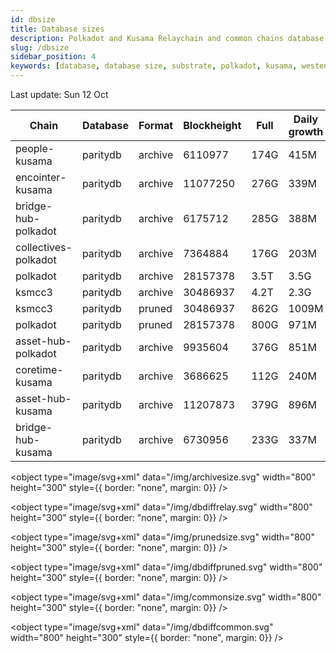 ```yaml
---
id: dbsize
title: Database sizes
description: Polkadot and Kusama Relaychain and common chains database sizes
slug: /dbsize
sidebar_position: 4
keywords: [database, database size, substrate, polkadot, kusama, westend]
---
```



Last update: Sun 12 Oct

| Chain    | Database   | Format | Blockheight | Full         | Daily growth |
| ------------------------| ----------- | -------- | ------- | ---------- | ----- | 
| people-kusama | paritydb | archive | 6110977 | 174G | 415M |
| encointer-kusama | paritydb | archive | 11077250 | 276G | 339M |
| bridge-hub-polkadot | paritydb | archive | 6175712 | 285G | 388M |
| collectives-polkadot | paritydb | archive | 7364884 | 176G | 203M |
| polkadot | paritydb | archive | 28157378 | 3.5T | 3.5G |
| ksmcc3 | paritydb | archive | 30486937 | 4.2T | 2.3G |
| ksmcc3 | paritydb | pruned | 30486937 | 862G | 1009M |
| polkadot | paritydb | pruned | 28157378 | 800G | 971M |
| asset-hub-polkadot | paritydb | archive | 9935604 | 376G | 851M |
| coretime-kusama | paritydb | archive | 3686625 | 112G | 240M |
| asset-hub-kusama | paritydb | archive | 11207873 | 379G | 896M |
| bridge-hub-kusama | paritydb | archive | 6730956 | 233G | 337M |
<object type="image/svg+xml" data="/img/archivesize.svg" width="800" height="300" style={{ border: "none", margin: 0}} />

<object type="image/svg+xml" data="/img/dbdiffrelay.svg" width="800" height="300" style={{ border: "none", margin: 0}} />

<object type="image/svg+xml" data="/img/prunedsize.svg" width="800" height="300" style={{ border: "none", margin: 0}} />

<object type="image/svg+xml" data="/img/dbdiffpruned.svg" width="800" height="300" style={{ border: "none", margin: 0}} />

<object type="image/svg+xml" data="/img/commonsize.svg" width="800" height="300" style={{ border: "none", margin: 0}} />

<object type="image/svg+xml" data="/img/dbdiffcommon.svg" width="800" height="300" style={{ border: "none", margin: 0}} />
